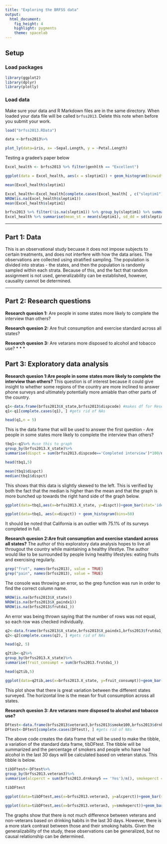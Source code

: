 ```yaml
---
title: "Exploring the BRFSS data"
output: 
  html_document: 
    fig_height: 4
    highlight: pygments
    theme: spacelab
---
```


## Setup

### Load packages

```r
library(ggplot2)
library(dplyr)
library(plotly)
```

### Load data

Make sure your data and R Markdown files are in the same directory. When loaded
your data file will be called `brfss2013`. Delete this note when before you submit 
your work. 

```r
load("brfss2013.RData")
```

```r
data <-brfss2013%>%
```


```r
plot_ly(data=iris, x= ~Sepal.Length, y = ~Petal.Length)
```


Testing a gradee's paper below
```r
Excel_health <- brfss2013 %>% filter(genhlth == "Excellent")

ggplot(data = Excel_health, aes(x = sleptim1)) + geom_histogram(binwidth = 1)

mean(Excel_health$sleptim1)

Excel_health<-Excel_health[complete.cases(Excel_health[ , c("sleptim1")]),]
NROW(is.na(Excel_health$sleptim1))
mean(Excel_health$sleptim1)

brfss2013 %>% filter(!is.na(sleptim1)) %>% group_by(sleptim1) %>% summarise(count = n())
Excel_health %>% summarise(mean_st = mean(sleptim1), sd_dd = sd(sleptim1), n = n())
```

* * *

## Part 1: Data
This is an observational study becuase it does not impose subjects to certain treatments, and does not interfere with how the data arises. The observations are collected using stratified sampling. The population is divided into stratas - the states, and then the population is randomly sampled within each strata. Because of this, and the fact that random assignment is not used, generalizability can be established, however, causality cannot be determined. 

* * *

## Part 2: Research questions

**Research quesion 1:**
Are people in some states more likely to complete the interview than others?

**Research quesion 2:**
Are fruit consumption and exercise standard across all states?

**Research quesion 3:**
Are vetarans more disposed to alcohol and tobacco use?
* * *

## Part 3: Exploratory data analysis

**Research quesion 1:Are people in some states more likely to complete the interview than others?**
This question is of interest because it could give insight to whether some regions of the country are more inclined to answer phone surveys and ultimately potentially more amiable than other parts of the country.
```r
q1<-data.frame(brfss2013$X_state,brfss2013$dispcode) #makes df for Research question #1
q1<-q1[complete.cases(q1), ] #gets rid of NAs

head(q1,n = 5)
```
This is the data frame that will be used to answer the first question - Are people in some states more likely to complete the interview than others?

```r
tbq1<-q1%>% #use this to graph
group_by(brfss2013.X_state)%>%
summarise(dispct = sum(brfss2013.dispcode=='Completed interview')*100/n())

head(tbq1,5)

mean(tbq1$dispct)
median(tbq1$dispct)
```

This shows that this data is slightly skewed to the left. This is verified by both the fact that the median is higher than the mean and that the graph is more bunched up towards the right hand side of the graph below.

```r
ggplot(data=tbq1,aes(x=brfss2013.X_state, y=dispct))+geom_bar(stat='identity', fill='#99badd', colour='black') + geom_hline(aes(yintercept=mean(dispct)))

ggplot(data=tbq1, aes(x=dispct)) + geom_histogram(bins=50)

```

It should be noted that California is an outlier with 75.1% of its surveys completed in full.

**Research quesion 2:Are fruit consumption and exercise standard across all states?**
The author of this exploratory data analysis hopes to live all througout the country while maintaining a healthy lifestlye. The author would like to be surrounded by people living healthy lifestyles: eating fruits and exercising regularly.
```r
grep("frut", names(brfss2013), value = TRUE)
grep("pain", names(brfss2013), value = TRUE)
```

The console was throwing an error, so the grep function was run in order to find the correct column name.
```r
NROW(is.na(brfss2013$X_state))
NROW(is.na(brfss2013$X_paindx1))
NROW(is.na(brfss2013$frutda1_))
```
An error was being thrown saying that the number of rows was not equal, so each row was checked individually.

```r
q2<-data.frame(brfss2013$X_state,brfss2013$X_paindx1,brfss2013$frutda1_)
q2<-q2[complete.cases(q2), ] #gets rid of NAs

head(q2, 5)

q2tib<-q2%>%
group_by(brfss2013.X_state)%>%
summarise(fruit_consumpt = sum(brfss2013.frutda1_))

head(q2tib,5)

ggplot(data=q2tib,aes(x=brfss2013.X_state, y=fruit_consumpt))+geom_bar(stat='identity', width = 0.5,fill = "#99badd",colour='black' ) + geom_hline(aes(yintercept=mean(fruit_consumpt)))

```

This plot show that there is great variation between the different states surveyed. The horizontal line is the mean for fruit consumption across all states.

**Research quesion 3: Are vetarans more disposed to alcohol and tobacco use?**
```r
DFtest<-data.frame(brfss2013$veteran3,brfss2013$smoke100,brfss2013$drnkany5) #makes df for Research question #3 pt2
DFtest<-DFtest[complete.cases(DFtest), ] #gets rid of NAs
```

The above code creates the data frame that will be used to make the tibble, a variation of the standard data frame, tibDFtest. The tibble will be summarized and the percentage of smokers and people who have had alcohol in the last 30 days will be calculated based on veteran status. This tibble is below.

```r
tibDFtest<-DFtest%>%
group_by(brfss2013.veteran3)%>%
summarise(alcperct = sum(brfss2013.drnkany5 == 'Yes')/n(), smokeperct = sum(brfss2013.smoke100 == 'Yes')/n())

tibDFtest
```

```r
ggplot(data=tibDFtest,aes(x=brfss2013.veteran3, y=alcperct))+geom_bar(stat='identity', width = 0.5,fill = "#99badd",colour='black' )

ggplot(data=tibDFtest,aes(x=brfss2013.veteran3, y=smokeperct))+geom_bar(stat='identity', fill='#99badd', colour='black')

```

The graphs show that there is not much difference between veterans and non-veterans based on drinking habits in the last 30 days. However, there is a more stark contrast between those and their smoking habits. Given the generalizability of the study, these observations can be generalized, but no causal relationship can be determined.